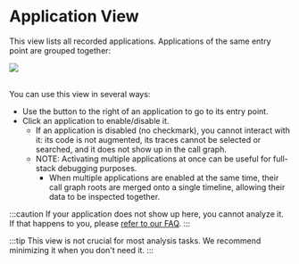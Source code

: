 # Application View


This view lists all recorded applications. Applications of the same entry point are grouped together:

<Img screen src="sample-applications-view.png" />

<br />
<br />

You can use this view in several ways:

* Use the <DarkLightImg src="nextTrace.svg" /> button to the right of an application to go to its entry point.
* Click an application to enable/disable it.
  * If an application is disabled (no checkmark), you cannot interact with it: its code is not augmented, its traces cannot be selected or searched, and it does not show up in the call graph.
  * NOTE: Activating multiple applications at once can be useful for full-stack debugging purposes.
    * When multiple applications are enabled at the same time, their <Term term="cgr">call graph roots</Term> are merged onto a single timeline, allowing their data to be inspected together.

:::caution
If your application does not show up here, you cannot analyze it. If that happens to you, please [refer to our FAQ](../08-faq.mdx#my-applications-dont-show-up).
:::

:::tip
This view is not crucial for most analysis tasks. We recommend minimizing it when you don't need it.
:::

